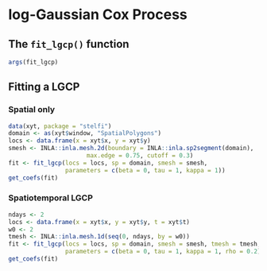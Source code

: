 # log-Gaussian Cox Process {#lgcp}

## The `fit_lgcp()` function

```r
args(fit_lgcp)
```

## Fitting a LGCP

### Spatial only

```r
data(xyt, package = "stelfi")
domain <- as(xyt$window, "SpatialPolygons")
locs <- data.frame(x = xyt$x, y = xyt$y)
smesh <- INLA::inla.mesh.2d(boundary = INLA::inla.sp2segment(domain), 
                      max.edge = 0.75, cutoff = 0.3)
fit <- fit_lgcp(locs = locs, sp = domain, smesh = smesh,
                parameters = c(beta = 0, tau = 1, kappa = 1))
get_coefs(fit)
```

### Spatiotemporal LGCP

```r
ndays <- 2
locs <- data.frame(x = xyt$x, y = xyt$y, t = xyt$t)
w0 <- 2
tmesh <- INLA::inla.mesh.1d(seq(0, ndays, by = w0))
fit <- fit_lgcp(locs = locs, sp = domain, smesh = smesh, tmesh = tmesh,
                parameters = c(beta = 0, tau = 1, kappa = 1, rho = 0.2))
get_coefs(fit)


```


